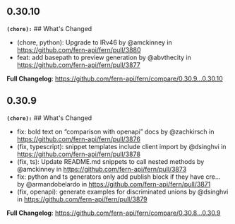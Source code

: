 ## 0.30.10
**`(chore):`** ## What's Changed
* (chore, python): Upgrade to IRv46 by @amckinney in https://github.com/fern-api/fern/pull/3880
* feat: add basepath to preview generation by @abvthecity in https://github.com/fern-api/fern/pull/3877


**Full Changelog**: https://github.com/fern-api/fern/compare/0.30.9...0.30.10

## 0.30.9
**`(chore):`** ## What's Changed
* fix: bold text on “comparison with openapi” docs by @zachkirsch in https://github.com/fern-api/fern/pull/3876
* (fix, typescript): snippet templates include client import by @dsinghvi in https://github.com/fern-api/fern/pull/3878
* (fix, ts): Update README.md snippets to call nested methods by @amckinney in https://github.com/fern-api/fern/pull/3873
* fix: python and ts generators only add publish block if they have cre… by @armandobelardo in https://github.com/fern-api/fern/pull/3871
* (fix, openapi): generate examples for discriminated unions by @dsinghvi in https://github.com/fern-api/fern/pull/3879


**Full Changelog**: https://github.com/fern-api/fern/compare/0.30.8...0.30.9

